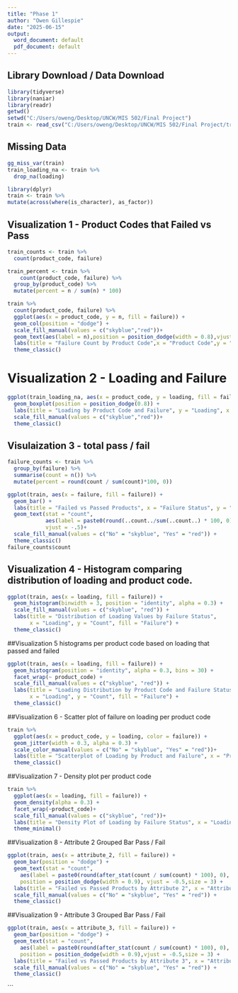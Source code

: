 ---
title: "Phase 1"
author: "Owen Gillespie"
date: "2025-06-15"
output:
  word_document: default
  pdf_document: default
---
## Library Download / Data Download
```{r}
library(tidyverse)
library(naniar)
library(readr)
getwd()
setwd("C:/Users/oweng/Desktop/UNCW/MIS 502/Final Project")
train <- read_csv("C:/Users/oweng/Desktop/UNCW/MIS 502/Final Project/train.csv")
```

## Missing Data
```{r}
gg_miss_var(train)
train_loading_na <- train %>%
  drop_na(loading)
```
```{r}
library(dplyr)
train <- train %>%
mutate(across(where(is_character), as_factor))
```


## Visualization 1 - Product Codes that Failed vs Pass
```{r}
train_counts <- train %>%
  count(product_code, failure)

train_percent <- train %>%
    count(product_code, failure) %>%
  group_by(product_code) %>%
  mutate(percent = n / sum(n) * 100)

train %>%
  count(product_code, failure) %>%
  ggplot(aes(x = product_code, y = n, fill = failure)) +
  geom_col(position = "dodge") +
  scale_fill_manual(values = c("skyblue","red"))+
  geom_text(aes(label = n),position = position_dodge(width = 0.8),vjust = -0.5, size = 3) +
  labs(title = "Failure Count by Product Code",x = "Product Code",y = "Count",fill = "Failure Status") +
  theme_classic()

```
# Visualization 2 - Loading and Failure
```{r}
ggplot(train_loading_na, aes(x = product_code, y = loading, fill = failure)) +
  geom_boxplot(position = position_dodge(0.8)) +
  labs(title = "Loading by Product Code and Failure", y = "Loading", x = "Product Code") +
  scale_fill_manual(values = c("skyblue","red"))+
  theme_classic()
```
## Visulaization 3 - total pass / fail

```{r}
failure_counts <- train %>%
  group_by(failure) %>%
  summarise(count = n()) %>%
  mutate(percent = round(count / sum(count)*100, 0))

ggplot(train, aes(x = failure, fill = failure)) +
  geom_bar() +
  labs(title = "Failed vs Passed Products", x = "Failure Status", y = "Count", fill = "Failure") +
  geom_text(stat = "count", 
            aes(label = paste0(round(..count../sum(..count..) * 100, 0), "%")),
            vjust = -.5)+
  scale_fill_manual(values = c("No" = "skyblue", "Yes" = "red")) +
  theme_classic()
failure_counts$count
```

## Visualization 4 - Histogram comparing distribution of loading and product code.

```{r}
ggplot(train, aes(x = loading, fill = failure)) +
  geom_histogram(binwidth = 3, position = "identity", alpha = 0.3) +
  scale_fill_manual(values = c("skyblue", "red")) +
  labs(title = "Distribution of Loading Values by Failure Status",
       x = "Loading", y = "Count", fill = "Failure") +
  theme_classic()
```
##Visualization 5 histograms per product code based on loading that passed and failed
```{r}
ggplot(train, aes(x = loading, fill = failure)) +
  geom_histogram(position = "identity", alpha = 0.3, bins = 30) +
  facet_wrap(~ product_code) +
  scale_fill_manual(values = c("skyblue", "red")) +
  labs(title = "Loading Distribution by Product Code and Failure Status",
       x = "Loading", y = "Count", fill = "Failure") +
  theme_classic()
```
##Visualization 6 - Scatter plot of failure on loading per product code
```{r}
train %>%
  ggplot(aes(x = product_code, y = loading, color = failure)) +
  geom_jitter(width = 0.3, alpha = 0.3) +
  scale_color_manual(values = c("No" = "skyblue", "Yes" = "red"))+
  labs(title = "Scatterplot of Loading by Product and Failure", x = "Product Code", y = "Loading", fill = "Failure") +
  theme_classic()
```
##Visualization 7 - Density plot per product code 
```{r}
train %>%
  ggplot(aes(x = loading, fill = failure)) +
  geom_density(alpha = 0.3) +
  facet_wrap(~product_code)+
  scale_fill_manual(values = c("skyblue", "red"))+
  labs(title = "Density Plot of Loading by Failure Status", x = "Loading", y = "Density", fill = "Failure") +
  theme_minimal()
```
##Visualization 8 - Attribute 2 Grouped Bar Pass / Fail
```{r}
ggplot(train, aes(x = attribute_2, fill = failure)) +
  geom_bar(position = "dodge") +
  geom_text(stat = "count",
    aes(label = paste0(round(after_stat(count / sum(count) * 100), 0), "%")),
    position = position_dodge(width = 0.9), vjust = -0.5,size = 3) +
  labs(title = "Failed vs Passed Products by Attribute 2", x = "Attribute 2", y = "Count", fill = "Failure") +
  scale_fill_manual(values = c("No" = "skyblue", "Yes" = "red")) +
  theme_classic()
```
##Visualization 9 - Attribute 3 Grouped Bar Pass / Fail
```{r}
ggplot(train, aes(x = attribute_3, fill = failure)) +
  geom_bar(position = "dodge") +
  geom_text(stat = "count",
    aes(label = paste0(round(after_stat(count / sum(count) * 100), 0), "%")),
    position = position_dodge(width = 0.9),vjust = -0.5,size = 3) +
  labs(title = "Failed vs Passed Products by Attribute 3", x = "Attribute 3", y = "Count", fill = "Failure") +
  scale_fill_manual(values = c("No" = "skyblue", "Yes" = "red")) +
  theme_classic()
```





```




